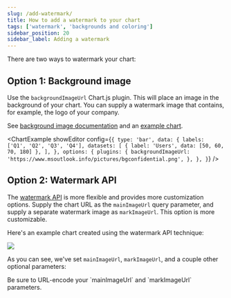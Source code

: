 ```yaml
---
slug: /add-watermark/
title: How to add a watermark to your chart
tags: ['watermark', 'backgrounds and coloring']
sidebar_position: 20
sidebar_label: Adding a watermark
---
```



There are two ways to watermark your chart:

## Option 1: Background image

Use the `backgroundImageUrl` Chart.js plugin. This will place an image in the background of your chart. You can supply a watermark image that contains, for example, the logo of your company.

See [background image documentation](/documentation/reference/colors-and-backgrounds/#background-image) and an [example chart](https://quickchart.io/sandbox#%7B%0A%20%20type%3A%20%27bar%27%2C%0A%20%20data%3A%20%7B%0A%20%20%20%20labels%3A%20%5B%27Q1%27%2C%20%27Q2%27%2C%20%27Q3%27%2C%20%27Q4%27%5D%2C%0A%20%20%20%20datasets%3A%20%5B%7B%0A%20%20%20%20%20%20label%3A%20%27Users%27%2C%0A%20%20%20%20%20%20data%3A%20%5B50%2C%2060%2C%2070%2C%20180%5D%0A%20%20%20%20%7D%2C%20%7B%0A%20%20%20%20%20%20label%3A%20%27Revenue%27%2C%0A%20%20%20%20%20%20data%3A%20%5B100%2C%20200%2C%20300%2C%20400%5D%0A%20%20%20%20%7D%5D%0A%20%20%7D%2C%0A%20%20options%3A%20%7B%0A%20%20%20%20legend%3A%20%7B%0A%20%20%20%20%20%20labels%3A%20%7B%0A%20%20%20%20%20%20%20%20fontColor%3A%20%27%23fff%27%2C%0A%20%20%20%20%20%20%7D%0A%20%20%20%20%7D%2C%0A%20%20%20%20scales%3A%20%7B%0A%20%20%20%20%20%20xAxes%3A%20%5B%7B%0A%20%20%20%20%20%20%20%20ticks%3A%20%7B%0A%20%20%20%20%20%20%20%20%20%20fontColor%3A%20%27%23fff%27%0A%20%20%20%20%20%20%20%20%7D%0A%20%20%20%20%20%20%7D%5D%2C%0A%20%20%20%20%20%20yAxes%3A%20%5B%7B%0A%20%20%20%20%20%20%20%20ticks%3A%20%7B%20%20%20%20%20%20%20%20%0A%20%20%20%20%20%20%20%20%20%20beginAtZero%3A%20true%2C%0A%20%20%20%20%20%20%20%20%20%20fontColor%3A%20%27%23fff%27%0A%20%20%20%20%20%20%20%20%7D%2C%0A%20%20%20%20%20%20%20%20gridLines%3A%20%7B%0A%20%20%20%20%20%20%20%20%20%20color%3A%20%27%23aaa%27%0A%20%20%20%20%20%20%20%20%7D%0A%20%20%20%20%20%20%7D%5D%0A%20%20%20%20%7D%2C%0A%20%20%20%20plugins%3A%20%7B%0A%20%20%20%20%20%20backgroundImageUrl%3A%20%27https%3A%2F%2Fcdn.pixabay.com%2Fphoto%2F2017%2F08%2F30%2F01%2F05%2Fmilky-way-2695569__340.jpg%27%2C%0A%20%20%20%20%7D%0A%20%20%7D%0A%7D).

<ChartExample
  showEditor
  config={`{
  type: 'bar',
  data: {
    labels: ['Q1', 'Q2', 'Q3', 'Q4'],
    datasets: [
      { label: 'Users', data: [50, 60, 70, 180] },
    ],
  },
  options: {
    plugins: {
      backgroundImageUrl:
        'https://www.msoutlook.info/pictures/bgconfidential.png',
    },
  },
}`}
/>

## Option 2: Watermark API

The [watermark API](/documentation/watermark-api/) is more flexible and provides more customization options. Supply the chart URL as the `mainImageUrl` query parameter, and supply a separate watermark image as `markImageUrl`. This option is more customizable.

Here's an example chart created using the watermark API technique:

<Image src="https://quickchart.io/watermark?mainImageUrl=https%3A%2F%2Fquickchart.io%2Fchart%3Fc%3D%257B%250A%2520%2520type%253A%2520%2527bar%2527%252C%250A%2520%2520data%253A%2520%257B%250A%2520%2520%2520%2520labels%253A%2520%255B%2527Q1%2527%252C%2520%2527Q2%2527%252C%2520%2527Q3%2527%252C%2520%2527Q4%2527%255D%252C%250A%2520%2520%2520%2520datasets%253A%2520%255B%257B%250A%2520%2520%2520%2520%2520%2520label%253A%2520%2527Users%2527%252C%250A%2520%2520%2520%2520%2520%2520data%253A%2520%255B50%252C%252060%252C%252070%252C%2520180%255D%250A%2520%2520%2520%2520%257D%255D%250A%2520%2520%257D%250A%257D&markImageUrl=https%3A%2F%2Fupload.wikimedia.org%2Fwikipedia%2Fcommons%2Fthumb%2F3%2F36%2FSeal_of_the_President_of_the_United_States.svg%2F200px-Seal_of_the_President_of_the_United_States.svg.png&markRatio=0.5&position=center&opacity=0.2&margin=0&imageWidth=500" />

As you can see, we've set `mainImageUrl`, `markImageUrl`, and a couple other optional parameters:

<CodeWithHighlights
  wrap
  code="https://quickchart.io/watermark?**mainImageUrl=**https%3A%2F%2Fquickchart.io%2Fchart%3Fc%3D%257B%250A%2520%2520type%253A%2520%2527bar%2527%252C%250A%2520%2520data%253A%2520%257B%250A%2520%2520%2520%2520labels%253A%2520%255B%2527Q1%2527%252C%2520%2527Q2%2527%252C%2520%2527Q3%2527%252C%2520%2527Q4%2527%255D%252C%250A%2520%2520%2520%2520datasets%253A%2520%255B%257B%250A%2520%2520%2520%2520%2520%2520label%253A%2520%2527Users%2527%252C%250A%2520%2520%2520%2520%2520%2520data%253A%2520%255B50%252C%252060%252C%252070%252C%2520180%255D%250A%2520%2520%2520%2520%257D%255D%250A%2520%2520%257D%250A%257D**&markImageUrl=**https%3A%2F%2Fupload.wikimedia.org%2Fwikipedia%2Fcommons%2Fthumb%2F3%2F36%2FSeal_of_the_President_of_the_United_States.svg%2F200px-Seal_of_the_President_of_the_United_States.svg.png**&markRatio=**0.5**&position=**center**&opacity=**0.2**&margin=**0**&imageWidth=**500"
/>

<Admonition type="tip">
  Be sure to URL-encode your `mainImageUrl` and `markImageUrl` parameters.
</Admonition>
